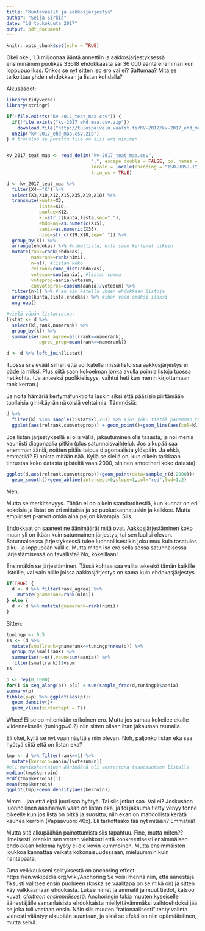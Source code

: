 ```yaml
---
title: "Kuntavaalit ja aakkosjärjestys"
author: "Seija Sirkiä"
date: "10 toukokuuta 2017"
output: pdf_document
---
```


```r
knitr::opts_chunk$set(echo = TRUE)

```

Okei okei, 1.3 miljoonaa ääntä annettiin ja aakkosjärjestyksessä ensimmäinen puolikas 33618 ehdokkaasta sai 36 000 ääntä enemmän kun loppupuolikas. Onkos se nyt sitten iso ero vai ei? Sattumaa? Mitä se tarkoittaa yhden ehdokkaan ja listan kohdalla?

Alkusäädöt:
````r
library(tidyverse)
library(stringr)

if(!file.exists("kv-2017_teat_maa.csv")) {
  if(!file.exists("kv-2017_ehd_maa.csv.zip"))
    download.file("http://tulospalvelu.vaalit.fi/KV-2017/kv-2017_ehd_maa.csv.zip")
  unzip("kv-2017_ehd_maa.csv.zip")
} # trololoo se purettu file on siis eri niminen


kv_2017_teat_maa <- read_delim("kv-2017_teat_maa.csv",
                               ";", escape_double = FALSE, col_names = FALSE,
                               locale = locale(encoding = "ISO-8859-1"),
                               trim_ws = TRUE)

d <- kv_2017_teat_maa %>% 
  filter(X4=="K") %>% 
  select(X3,X10,X12,X15,X35,X19,X18) %>%
  transmute(kunta=X3,
            lista=X10,
            puolue=X12,
            kl=str_c(kunta,lista,sep="."),
            ehdokas=as.numeric(X15),
            aania=as.numeric(X35),
            nimi=str_c(X19,X18,sep=" ")) %>% 
  group_by(kl) %>% 
  arrange(ehdokas) %>% #oleellista, että saan kertymät oikein
  mutate(rank=rank(ehdokas),
         namerank=rank(nimi),
         n=n(), #listan koko
         relrank=cume_dist(ehdokas),
         votesum=sum(aania), #listan summa
         voteprop=aania/votesum,
         cumvoteprop=cumsum(aania)/votesum) %>%
  filter(n>1) %>% # en aio katella yhden ehdokkaan listoja
  arrange(kunta,lista,ehdokas) %>% #ihan vaan omaksi iloksi
  ungroup() 

#vielä vähän listatietoa:
listat <- d %>% 
  select(kl,rank,namerank) %>%
  group_by(kl) %>% 
  summarise(rank_agree=all(rank==namerank),
            agree_prop=mean(rank==namerank))

d <- d %>% left_join(listat)

````
Tuossa siis eväät siihen että voi katella missä listoissa aakkosjärjestys ei päde ja miksi. Plus siitä saan kokoelman jonka avulla poimia listoja tuossa hetikohta. (Ja anteeksi puolikielisyys, vaihtui heti kun menin kirjottamaan rank kerran.)

Ja noita hämäriä kertymäfunktioita laskin siksi että pääsisin piirtämään tuollaisia gini-käyrän näköisiä vehtaimia. Tämmösiä:

````r
d %>% 
  filter(kl %in% sample(listat$kl,20)) %>% #jos joku tietää paremman tavan tohon niin kertoo?
  ggplot(aes(relrank,cumvoteprop)) + geom_point()+geom_line(aes(col=kl),show.legend = FALSE)

````

Jos listan järjestyksellä ei olis väliä, jakautuminen olis tasasta, ja noi menis kauniisti diagonaalia pitkin (plus satunnaisvaihtelu). Jos alkupää saa enemmän ääniä, noitten pitäis taipua diagonaalista ylöspäin. Ja ehkä, emmätiiä? Ei noista mitään nää. Kyllä se siellä on, kun oikein tarkkaan tihrustaa koko datasta (pisteitä vaan 2000, sininen smootheri koko datasta):

````r
ggplot(d,aes(relrank,cumvoteprop))+geom_point(data=sample_n(d,2000))+
  geom_smooth()+geom_abline(intercept=0,slope=1,col="red",lwd=1.2)
````
Meh.

Mutta se merkitsevyys. Tähän ei oo oikein standarditestiä, kun kunnat on eri kokoisia ja listat on eri mittaisia ja se puoluekannatuskin ja kaikkee. Mutta empiiriset p-arvot onkin aina paljon kivampia. Siis.

Ehdokkaat on saaneet ne äänimäärät mitä ovat. Aakkosjärjestäminen koko maan yli on ikään kuin satunnainen järjestys, tai sen luulisi olevan. Satunnaisessa järjestyksessä tulee luonnollisestikin joku muu kuin tasatulos alku- ja loppupään välille. Mutta miten iso ero sellaisessa satunnaisessa järjestämisessä on tavallista? No, kokeillaan!

Ensinnäkin se järjestäminen. Tässä kohtaa saa valita tekeekö tämän kaikille listoille, vai vain niille joissa aakkosjärjestys on sama kuin ehdokasjärjestys.

````r
if(TRUE) {
  d <- d %>% filter(rank_agree) %>% 
    mutate(gnamerank=rank(nimi))
} else {
  d <- d %>% mutate(gnamerank=rank(nimi))
}
````

Sitten:
````r
tuningp <- 0.5
Ts <- (d %>% 
  mutate(smallrank=gnamerank<=tuningp*nrow(d)) %>% 
  group_by(smallrank) %>% 
  summarise(n=n(),vsum=sum(aania)) %>% 
  filter(smallrank))$vsum
Ts

p <- rep(0,1000)
for(i in seq_along(p)) p[i] <-sum(sample_frac(d,tuningp)$aania) 
summary(p)
tibble(p=p) %>% ggplot(aes(p))+
  geom_density()+
  geom_vline(xintercept = Ts)
````
Whee! Ei se oo mitenkään erikoinen ero. Mutta jos samaa kokeilee ekalle viidennekselle (tuningp=0.2) niin sitten ollaan ihan jakauman reunalla. 

Eli okei, kyllä se nyt vaan näyttäis niin olevan. Noh, paljonko listan eka saa hyötyä siitä että on listan eka?

````r
tmp <- d %>% filter(rank==1) %>% 
  mutate(kerroin=aania/(votesum/n)) 
#eli monikokertainen äänimäärä oli verrattuna tasaosuuteen listalla
median(tmp$kerroin)
ecdf(tmp$kerroin)(1)
mean(tmp$kerroin)
ggplot(tmp)+geom_density(aes(kerroin))
````
Mmm... jaa että eipä juuri saa hyötyä. Tai siis jotkut saa. Vai ei? Joskushan luonnollinen ääniharava vaan on listan eka, ja toi jakauma tietty venyy tonne oikeelle kun jos lista on pitkä ja suosittu, niin ekan on mahdollista kerätä kauhea kerroin (Vapaavuori: 40x). Eli tarkottaako tää nyt mitään? Emmätiiä!

Mutta sitä alkupäähän painottumista siis tapahtuu. Fine, mutta miten?? Ilmeisesti jotenkin sen verran viehkosti että konkreettisesti ensimmäisen ehdokkaan kokema hyöty ei ole kovin kummoinen. Mutta ensimmäisten joukkoa kannattaa veikata kokonaisuudessaan, mieluummin kuin häntäpäätä.

Oma veikkaukseni selityksestä on anchoring effect: https://en.wikipedia.org/wiki/Anchoring Se voisi mennä niin, että äänestäjä fiksusti valitsee ensin puolueen (koska se vaalitapa on se mikä on) ja sitten käy valkkaamaan ehdokasta. Lukee nimet ja ammatit ja muut tiedot, katsoo kuvat, *aloittaen ensimmäisestä*. Anchoringin takia muuten kyseiselle äänestäjälle samanlaisista ehdokkaista miellyttävämmäksi vaihtoehdoksi jää se joka tuli vastaan ensin. Näin siis muuten "rationaalisesti" tehty valinta vienosti vääntyy alkupään suuntaan, ja siksi se efekti on niin epämääräinen, mutta selvä.
